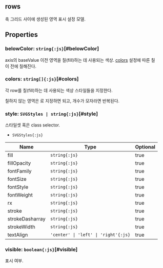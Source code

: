 ## **rows**
축 그리드 사이에 생성된 영역 표시 설정 모델.
## Properties

### belowColor: `string{:js}`[#belowColor]
axis의 baseValue 이전 영역을 칠(fill)하는 데 사용되는 색상.
 [colors](#colors) 설정에 따른 칠 이 전에 칠해진다.  
<DefaultValue value="undefined" contents=""></DefaultValue>
### colors: `string[]{:js}`[#colors]
각 row를 칠(fill)하는 데 사용되는 색상 스타일들을 지정한다.

칠하지 않는 영역은 <Content type="keyword" value="null"></Content>로 지정하면 되고, 개수가 모자라면 반복된다.  
<DefaultValue value="undefined" contents=""></DefaultValue>
### style: `SVGStyles | string{:js}`[#style]
스타일셋 혹은 class selector.  
- `SVGStyles{:js}` 

| Name | Type | Optional |  
| ----- | ----- | ----- |  
| fill | `string{:js}` | true |  
| fillOpacity | `string{:js}` | true |  
| fontFamily | `string{:js}` | true |  
| fontSize | `string{:js}` | true |  
| fontStyle | `string{:js}` | true |  
| fontWeight | `string{:js}` | true |  
| rx | `string{:js}` | true |  
| stroke | `string{:js}` | true |  
| strokeDasharray | `string{:js}` | true |  
| strokeWidth | `string{:js}` | true |  
| textAlign | `'center' \| 'left' \| 'right'{:js}` | true |<DefaultValue value="undefined" contents=""></DefaultValue>
### visible: `boolean{:js}`[#visible]
표시 여부.  
<DefaultValue value="true" contents=""></DefaultValue>